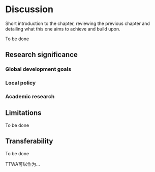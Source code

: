 # Discussion{#disc}

Short introduction to the chapter, reviewing the previous chapter and detailing what this one aims to achieve and build upon.

To be done

## Research significance 

### Global development goals

### Local policy

### Academic research

## Limitations

To be done

## Transferability 

To be done

TTWA可以作为...
